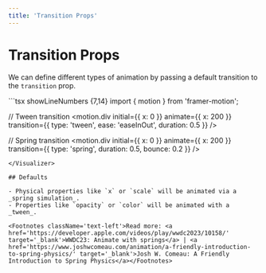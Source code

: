 ```yaml
---
title: 'Transition Props'
---
```



# Transition Props

We can define different types of animation by passing a default transition to the `transition` prop.

<Visualizer Comp={TransitionComp} reload={false}>
```tsx showLineNumbers {7,14}
import { motion } from 'framer-motion';

// Tween transition
<motion.div
  initial={{ x: 0 }}
  animate={{ x: 200 }}
  transition={{ type: 'tween', ease: 'easeInOut', duration: 0.5 }}
/>

// Spring transition
<motion.div
  initial={{ x: 0 }}
  animate={{ x: 200 }}
  transition={{ type: 'spring', duration: 0.5, bounce: 0.2 }}
/>
```
</Visualizer>

## Defaults

- Physical properties like `x` or `scale` will be animated via a _spring simulation_.
- Properties like `opacity` or `color` will be animated with a _tween_.

<Footnotes className='text-left'>Read more: <a href='https://developer.apple.com/videos/play/wwdc2023/10158/' target='_blank'>WWDC23: Animate with springs</a> | <a href='https://www.joshwcomeau.com/animation/a-friendly-introduction-to-spring-physics/' target='_blank'>Josh W. Comeau: A Friendly Introduction to Spring Physics</a></Footnotes>
